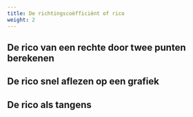 ```yaml
---
title: De richtingscoëfficiënt of rico
weight: 2
---
```



## De rico van een rechte door twee punten berekenen


<InteractDiffQuotPoints m={0.5} q={1} x1={-1} x2={4} p1Slider p2Slider />

## De rico snel aflezen op een grafiek

## De rico als tangens
